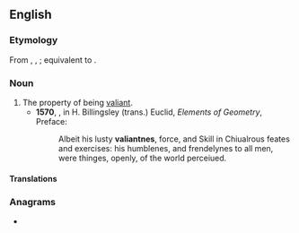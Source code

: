 ==English==

===Etymology===
From {{inh|en|enm|vaillauntnesse}}, {{m|enm|valiauntnes}}, {{m|enm|valyauntenesse}}; equivalent to {{suffix|en|valiant|ness}}.

===Noun===
{{en-noun|-}}

# The property of being [[valiant]].
#* '''1570''', {{w|John Dee}}, in H. Billingsley (trans.) Euclid, ''Elements of Geometry'', Preface:
#*: Albeit his lusty '''valiantnes''', force, and Skill in Chiualrous feates and exercises: his humblenes, and frendelynes to all men, were thinges, openly, of the world perceiued.

====Translations====
{{trans-see|valiance}}

===Anagrams===
* {{anagrams|en|a=aaeilnnsstv|Latvianness|Vanalstines}}